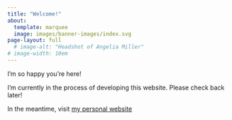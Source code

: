 ```yaml
---
title: "Welcome!"
about:
  template: marquee
  image: images/banner-images/index.svg
page-layout: full
  # image-alt: "Headshot of Angelia Miller"
# image-width: 10em
---
```


<!-- ![](images/banner-images/index.svg) -->

I'm so happy you're here!

I'm currently in the process of developing this website. Please check back later!

In the meantime, visit [my personal website](https://angeliamiller.github.io)
